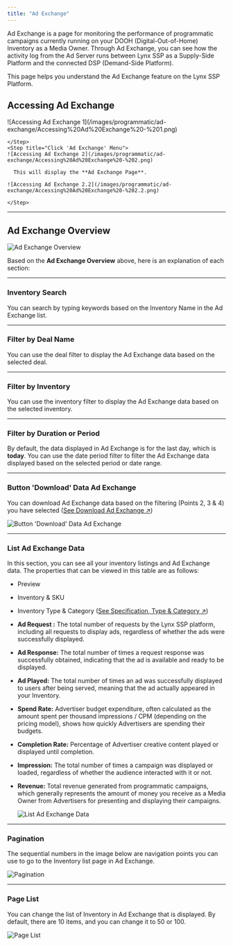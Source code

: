 ```yaml
---
title: "Ad Exchange"
---
```


Ad Exchange is a page for monitoring the performance of programmatic campaigns currently running on your DOOH (Digital-Out-of-Home) Inventory as a Media Owner. Through Ad Exchange, you can see how the activity log from the Ad Server runs between Lynx SSP as a Supply-Side Platform and the connected DSP (Demand-Side Platform).

This page helps you understand the Ad Exchange feature on the Lynx SSP Platform.

## Accessing Ad Exchange

<Steps>
    <Step title="Click the 'Programmatic' Menu in the Navigation Bar">
    ![Accessing Ad Exchange 1](/images/programmatic/ad-exchange/Accessing%20Ad%20Exchange%20-%201.png)

    </Step>
    <Step title="Click 'Ad Exchange' Menu">
    ![Accessing Ad Exchange 2](/images/programmatic/ad-exchange/Accessing%20Ad%20Exchange%20-%202.png)

      This will display the **Ad Exchange Page**.

    ![Accessing Ad Exchange 2.2](/images/programmatic/ad-exchange/Accessing%20Ad%20Exchange%20-%202.2.png)
      
    </Step>
</Steps>

---

## Ad Exchange Overview

![Ad Exchange Overview](/images/programmatic/ad-exchange/ad-exchange-overview.png)

Based on the **Ad Exchange Overview** above, here is an explanation of each section:

---

### Inventory Search

You can search by typing keywords based on the Inventory Name in the Ad Exchange list.

---

### Filter by Deal Name

You can use the deal filter to display the Ad Exchange data based on the selected deal.

---

### Filter by Inventory

You can use the inventory filter to display the Ad Exchange data based on the selected inventory.

---

### Filter by Duration or Period

By default, the data displayed in Ad Exchange is for the last day, which is **today**. You can use the date period filter to filter the Ad Exchange data displayed based on the selected period or date range.

---

### Button 'Download' Data Ad Exchange

You can download Ad Exchange data based on the filtering (Points 2, 3 & 4) you have selected ([See Download Ad Exchange ↗](./download.mdx))


![Button 'Download' Data Ad Exchange](/images/programmatic/ad-exchange/ad-exchange-download-button.png)

---

### List Ad Exchange Data

In this section, you can see all your inventory listings and Ad Exchange data. The properties that can be viewed in this table are as follows:

- Preview
- Inventory & SKU
- Inventory Type & Category ([See Specification, Type & Category ↗](/mdx))
- **Ad Request :** The total number of requests by the Lynx SSP platform, including all requests to display ads, regardless of whether the ads were successfully displayed. 
- **Ad Response:** The total number of times a request response was successfully obtained, indicating that the ad is available and ready to be displayed.
- **Ad Played:** The total number of times an ad was successfully displayed to users after being served, meaning that the ad actually appeared in your Inventory.
- **Spend Rate:** Advertiser budget expenditure, often calculated as the amount spent per thousand impressions / CPM (depending on the pricing model), shows how quickly Advertisers are spending their budgets.
- **Completion Rate:**  Percentage of Advertiser creative content played or displayed until completion.
- **Impression:** The total number of times a campaign was displayed or loaded, regardless of whether the audience interacted with it or not. 
- **Revenue:**  Total revenue generated from programmatic campaigns, which generally represents the amount of money you receive as a Media Owner from Advertisers for presenting and displaying their campaigns.

    ![List Ad Exchange Data](/images/programmatic/ad-exchange/list-ad-exchange-data.png)

---

### Pagination

The sequential numbers in the image below are navigation points you can use to go to the Inventory list page in Ad Exchange.

![Pagination](/images/programmatic/ad-exchange/ad-exchange-pagination.png)

---

### Page List

You can change the list of Inventory in Ad Exchange that is displayed. By default, there are 10 items, and you can change it to 50 or 100.

![Page List](/images/programmatic/ad-exchange/ad-exchange-page-list.png)
